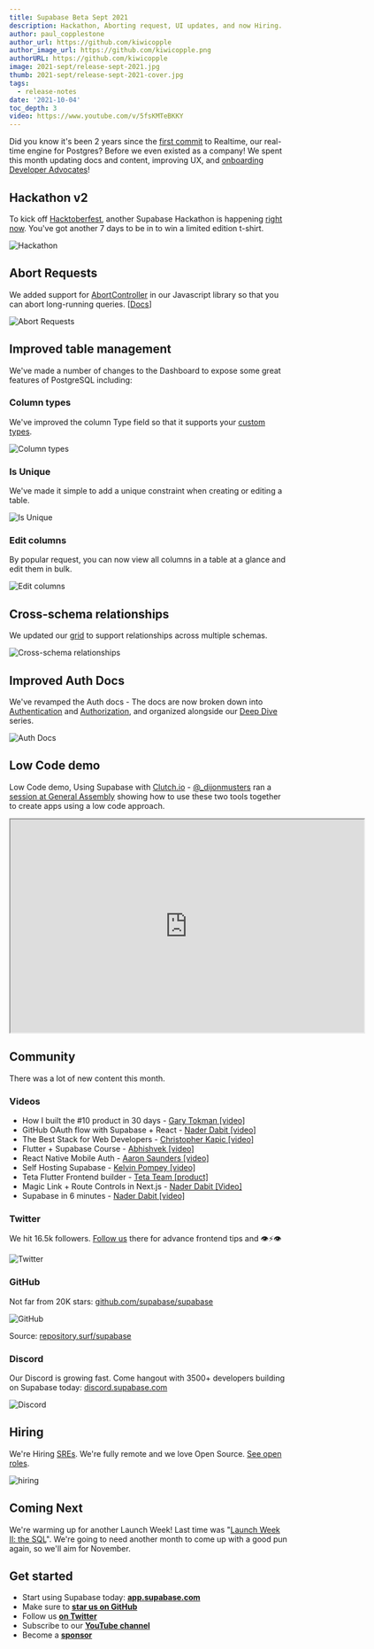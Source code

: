 ```yaml
---
title: Supabase Beta Sept 2021
description: Hackathon, Aborting request, UI updates, and now Hiring.
author: paul_copplestone
author_url: https://github.com/kiwicopple
author_image_url: https://github.com/kiwicopple.png
authorURL: https://github.com/kiwicopple
image: 2021-sept/release-sept-2021.jpg
thumb: 2021-sept/release-sept-2021-cover.jpg
tags:
  - release-notes
date: '2021-10-04'
toc_depth: 3
video: https://www.youtube.com/v/5fsKMTeBKKY
---
```


Did you know it's been 2 years since the [first commit](https://github.com/supabase/realtime/commit/175f649784147af80acfc9ff5be9d160285c76ea) to Realtime, our real-time engine for Postgres? Before we even existed as a company!
We spent this month updating docs and content, improving UX, and [onboarding Developer Advocates](https://twitter.com/thorwebdev/status/1441041268411277322)!

## Hackathon v2

To kick off [Hacktoberfest](https://hacktoberfest.digitalocean.com/), another Supabase Hackathon is happening [right now](/blog/2021/09/28/supabase-hacktoberfest-hackathon-2021). You've got another 7 days to be in to win a limited edition t-shirt.

![Hackathon](/images/blog/2021-sept/hacktober.png)

## Abort Requests

We added support for [AbortController](https://developer.mozilla.org/en-US/docs/Web/API/AbortController) in our Javascript library so that you can abort long-running queries. [[Docs](/docs/reference/javascript/select#aborting-requests-in-flight)]

![Abort Requests](/images/blog/2021-sept/Supabase_abort_requests.png)

## Improved table management

We've made a number of changes to the Dashboard to expose some great features of PostgreSQL including:

### Column types

We've improved the column Type field so that it supports your [custom types](https://www.postgresql.org/docs/current/sql-createtype.html).

![Column types](/images/blog/2021-sept/columns.png)

### Is Unique

We've made it simple to add a unique constraint when creating or editing a table.

![Is Unique](/images/blog/2021-sept/is-unique.png)

### Edit columns

By popular request, you can now view all columns in a table at a glance and edit them in bulk.

![Edit columns](/images/blog/2021-sept/edit-columns.png)

## Cross-schema relationships

We updated our [grid](https://github.com/supabase/grid) to support relationships across multiple schemas.

![Cross-schema relationships](/images/blog/2021-sept/relationships.png)

## Improved Auth Docs

We've revamped the Auth docs - The docs are now broken down into [Authentication](/docs/guides/auth/social-login/auth-apple) and [Authorization](/docs/guides/auth/row-level-security), and organized alongside our [Deep Dive](/docs/learn/auth-deep-dive/auth-deep-dive-jwts) series.

![Auth Docs](/images/blog/2021-sept/auth-docs.png)

## Low Code demo

Low Code demo, Using Supabase with [Clutch.io](http://clutch.io/) - [@\_dijonmusters](https://twitter.com/_dijonmusters) ran a [session at General Assembly](https://www.youtube.com/watch?t=642&v=5fsKMTeBKKY) showing how to use these two tools together to create apps using a low code approach.

<div className="video-container">
  <iframe
    className="video-with-border w-full"
    width="640"
    height="385"
    src="https://www.youtube-nocookie.com/embed/5fsKMTeBKKY"
    frameBorder="1"
    allow="accelerometer; autoplay; clipboard-write; encrypted-media; gyroscope; picture-in-picture"
    allowFullScreen
  ></iframe>
</div>

## Community

There was a lot of new content this month.

### Videos

- How I built the #10 product in 30 days - [Gary Tokman [video]](https://www.youtube.com/watch?v=CS1myTKJBR4)
- GitHub OAuth flow with Supabase + React - [Nader Dabit [video]](https://www.youtube.com/watch?v=jSqTzZk9UMg)
- The Best Stack for Web Developers - [Christopher Kapic [video]](https://www.youtube.com/watch?v=-2s_87QkPEI)
- Flutter + Supabase Course - [Abhishvek [video]](https://www.youtube.com/watch?v=PjVG6QtUYw4)
- React Native Mobile Auth - [Aaron Saunders [video]](https://www.youtube.com/watch?v=aBuB-Q6vHDE)
- Self Hosting Supabase - [Kelvin Pompey [video]](https://www.youtube.com/watch?v=HCqta43JHkU)
- Teta Flutter Frontend builder - [Teta Team [product]](https://www.youtube.com/watch?v=rooTglpUuvE)
- Magic Link + Route Controls in Next.js - [Nader Dabit [Video]](https://www.youtube.com/watch?v=oXWImFqsQF4)
- Supabase in 6 minutes - [Nader Dabit [video]](https://www.youtube.com/watch?v=ogEitL8RwtQ)

### Twitter

We hit 16.5k followers. [Follow us](https://twitter.com/supabase/status/1441428275176247302) there for advance frontend tips and 👁️⚡👁️

![Twitter](/images/blog/2021-sept/twitter.png)

### GitHub

Not far from 20K stars: [github.com/supabase/supabase](http://github.com/supabase/supabase)

![GitHub](/images/blog/2021-sept/stars.png)

Source: [repository.surf/supabase](https://repository.surf/supabase)

### Discord

Our Discord is growing fast. Come hangout with 3500+ developers building on Supabase today: [discord.supabase.com](http://discord.supabase.com)

![Discord](/images/blog/2021-sept/discord.png)

## Hiring

We're Hiring [SREs](https://about.supabase.com/careers/sre). We're fully remote and we love Open Source. [See open roles](https://about.supabase.com/careers).

![hiring](/images/blog/2021-sept/hiring.png)

## Coming Next

We're warming up for another Launch Week! Last time was "[Launch Week II: the SQL](/blog/supabase-launch-week-sql)". We're going to need another month to come up with a good pun again, so we'll aim for November.

## Get started

- Start using Supabase today: **[app.supabase.com](https://app.supabase.com/)**
- Make sure to **[star us on GitHub](https://github.com/supabase/supabase)**
- Follow us **[on Twitter](https://twitter.com/supabase)**
- Subscribe to our **[YouTube channel](https://www.youtube.com/c/supabase)**
- Become a **[sponsor](https://github.com/sponsors/supabase)**
